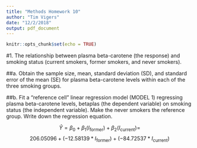 ```yaml
---
title: "Methods Homework 10"
author: "Tim Vigers"
date: "12/2/2018"
output: pdf_document
---
```


```r
knitr::opts_chunk$set(echo = TRUE)
```

#1. The relationship between plasma beta-carotene (the response) and smoking status (current smokers, former smokers, and never smokers).

##a. Obtain the sample size, mean, standard deviation (SD), and standard error of the mean (SE) for plasma beta-carotene levels within each of the three smoking groups.
\pagebreak

##b. Fit a “reference cell” linear regression model (MODEL 1) regressing plasma beta-carotene levels, betaplas (the dependent variable) on smoking status (the independent variable). Make the never smokers the reference group. Write down the regression equation.

$$
\hat{Y} = \beta_0 + \beta_1(I_\text{former}) + \beta_2(I_\text{current}) = 
$$
$$
206.05096 + (-12.58139 * I_\text{former}) + (-84.72537 * I_\text{current})
$$

